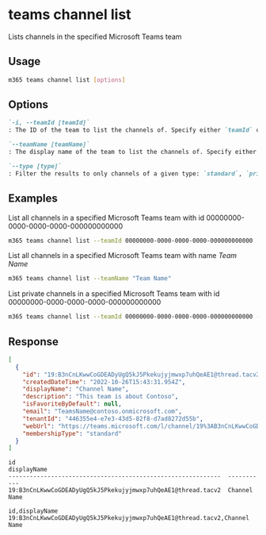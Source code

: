 
# teams channel list

Lists channels in the specified Microsoft Teams team

## Usage

```sh
m365 teams channel list [options]
```

## Options

```md defintion-list
`-i, --teamId [teamId]`
: The ID of the team to list the channels of. Specify either `teamId` or `teamName` but not both

`--teamName [teamName]`
: The display name of the team to list the channels of. Specify either `teamId` or `teamName` but not both

`--type [type]`
: Filter the results to only channels of a given type: `standard`, `private`, `shared`. By default all channels are listed.
```

<Global />

## Examples
  
List all channels in a specified Microsoft Teams team with id 00000000-0000-0000-0000-000000000000

```sh
m365 teams channel list --teamId 00000000-0000-0000-0000-000000000000
```

List all channels in a specified Microsoft Teams team with name _Team Name_

```sh
m365 teams channel list --teamName "Team Name"
```

List private channels in a specified Microsoft Teams team with id 00000000-0000-0000-0000-000000000000

```sh
m365 teams channel list --teamId 00000000-0000-0000-0000-000000000000 --type private
```

## Response

<Tabs>
  <TabItem value="json" label="JSON">

  ```json
  [
    {
      "id": "19:B3nCnLKwwCoGDEADyUgQ5kJ5Pkekujyjmwxp7uhQeAE1@thread.tacv2",
      "createdDateTime": "2022-10-26T15:43:31.954Z",
      "displayName": "Channel Name",
      "description": "This team is about Contoso",
      "isFavoriteByDefault": null,
      "email": "TeamsName@contoso.onmicrosoft.com",
      "tenantId": "446355e4-e7e3-43d5-82f8-d7ad8272d55b",
      "webUrl": "https://teams.microsoft.com/l/channel/19%3AB3nCnLKwwCoGDEADyUgQ5kJ5Pkekujyjmwxp7uhQeAE1%40thread.tacv2/TeamsName?groupId=aee5a2c9-b1df-45ac-9964-c708e760a045&tenantId=446355e4-e7e3-43d5-82f8-d7ad8272d55b&allowXTenantAccess=False",
      "membershipType": "standard"
    }
  ]
  ```

  </TabItem>
  <TabItem value="text" label="Text">

  ```text
  id                                                            displayName
  ------------------------------------------------------------  -----------
  19:B3nCnLKwwCoGDEADyUgQ5kJ5Pkekujyjmwxp7uhQeAE1@thread.tacv2  Channel Name
  ```

  </TabItem>
  <TabItem value="csv" label="CSV">

  ```csv
  id,displayName
  19:B3nCnLKwwCoGDEADyUgQ5kJ5Pkekujyjmwxp7uhQeAE1@thread.tacv2,Channel Name
  ```

  </TabItem>
</Tabs>
